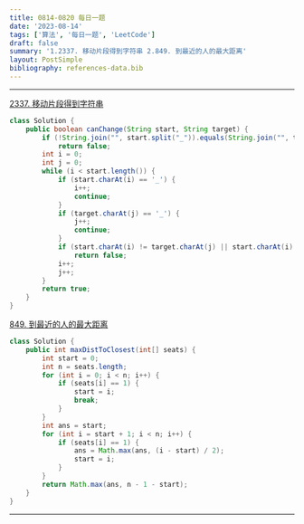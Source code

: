 ```yaml
---
title: 0814-0820 每日一题
date: '2023-08-14'
tags: ['算法', '每日一题', 'LeetCode']
draft: false
summary: '1.2337. 移动片段得到字符串 2.849. 到最近的人的最大距离'
layout: PostSimple
bibliography: references-data.bib
---
```


---

[2337. 移动片段得到字符串](https://leetcode.cn/problems/move-pieces-to-obtain-a-string/description/)

```java
class Solution {
    public boolean canChange(String start, String target) {
        if (!String.join("", start.split("_")).equals(String.join("", target.split("_"))))
            return false;
        int i = 0;
        int j = 0;
        while (i < start.length()) {
            if (start.charAt(i) == '_') {
                i++;
                continue;
            }
            if (target.charAt(j) == '_') {
                j++;
                continue;
            }
            if (start.charAt(i) != target.charAt(j) || start.charAt(i) == 'L' && i < j || start.charAt(i) == 'R' && i > j)
                return false;
            i++;
            j++;
        }
        return true;
    }
}
```

[849. 到最近的人的最大距离](https://leetcode.cn/problems/maximize-distance-to-closest-person/description/)

```java
class Solution {
    public int maxDistToClosest(int[] seats) {
        int start = 0;
        int n = seats.length;
        for (int i = 0; i < n; i++) {
            if (seats[i] == 1) {
                start = i;
                break;
            }
        }
        int ans = start;
        for (int i = start + 1; i < n; i++) {
            if (seats[i] == 1) {
                ans = Math.max(ans, (i - start) / 2);
                start = i;
            }
        }
        return Math.max(ans, n - 1 - start);
    }
}
```

---
